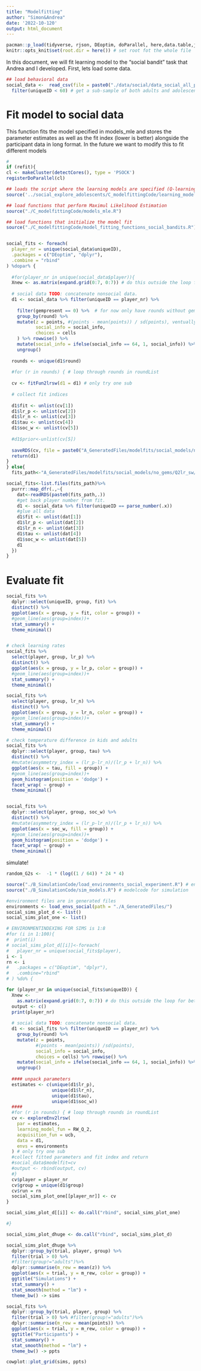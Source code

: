 ```yaml
---
title: "Modelfitting"
author: "Simon&Andrea"
date: '2022-10-120'
output: html_document
---
```


```r
pacman::p_load(tidyverse, rjson, DEoptim, doParallel, here,data.table,jsonlite,lme4)
knitr::opts_knit$set(root.dir = here()) # set root fot the whole file
```

In this document, we will fit learning model to the "social bandit" task that Andrea and I developed. 
First, lets load some data.

```r

## load behavioral data
social_data <-  read_csv(file = paste0("./data/social/data_social_all_participants.csv")) %>% 
  filter(uniqueID < 60) # get a sub-sample of both adults and adolescents 

```

# Fit model to social data
This function fits the model specified in models_mle and stores the parameter estimates as well as the fit index (lower is better)
alongside the participant data in long format. In the future we want to modify this to fit different models

```r
# 
if (refit){
cl <- makeCluster(detectCores(), type = 'PSOCK')
registerDoParallel(cl)

## loads the script where the learning models are specified (Q-learning, social Q-learning, UCB etc)
source('../social_explore_adolescents/C_modelfittingCode/learning_models.R')

## load functions that perform Maximul Likelihood Estimation
source("./C_modelfittingCode/models_mle.R")

## load functions that initialize the model fit
source("./C_modelfittingCode/model_fitting_functions_social_bandits.R")


social_fits <- foreach(
  player_nr = unique(social_data$uniqueID),
  .packages = c("DEoptim", "dplyr"),
  .combine = "rbind"
) %dopar% {
  
  #for(player_nr in unique(social_data$player)){
  Xnew <- as.matrix(expand.grid(0:7, 0:7)) # do this outside the loop for better speed
  
  # social data TODO: concatenate nonsocial data.
  d1 <- social_data %>% filter(uniqueID == player_nr) %>%
    
    filter(gempresent == 0) %>%  # for now only have rounds without gems 
    group_by(round) %>%
    mutate(z = points, #(points - mean(points)) / sd(points), ventually figure out what is the best outcome for this
           social_info = social_info,
           choices = cells
    ) %>% rowwise() %>%
    mutate(social_info = ifelse(social_info == 64, 1, social_info)) %>%
    ungroup()
  
  rounds <- unique(d1$round)
  
  #for (r in rounds) { # loop through rounds in roundList
  
  cv <- fitFun2lrsw(d1 = d1) # only try one sub
  
  # collect fit indices
  
  d1$fit <- unlist(cv[1])
  d1$lr_p <- unlist(cv[2])
  d1$lr_n <- unlist(cv[3])
  d1$tau <- unlist(cv[4])
  d1$soc_w <- unlist(cv[5])
  
  #d1$prior<-unlist(cv[5])
  
  saveRDS(cv, file = paste0("A_GeneratedFiles/modelfits/social_models/no_gems/Q2lr_sw/fit", player_nr, ".rds"))
  return(d1)
}
} else{
  fits_path<-"A_GeneratedFiles/modelfits/social_models/no_gems/Q2lr_sw/"

social_fits<-list.files(fits_path)%>%
  purrr::map_dfr(.,~{
    dat<-readRDS(paste0(fits_path,.))
    #get back player number from fit.
    d1 <- social_data %>% filter(uniqueID == parse_number(.x))
    #glue all data
    d1$fit <- unlist(dat[1])
    d1$lr_p <- unlist(dat[2])
    d1$lr_n <- unlist(dat[3])
    d1$tau <- unlist(dat[4])
    d1$soc_w <- unlist(dat[5])
    d1
  })
}
```

# Evaluate fit 


```r

social_fits %>%
  dplyr::select(uniqueID, group, fit) %>% 
  distinct() %>% 
  ggplot(aes(x = group, y = fit, color = group)) +
  #geom_line(aes(group=index))+
  stat_summary() +
  theme_minimal()


# check learning rates
social_fits %>%
  select(player, group, lr_p) %>% 
  distinct() %>% 
  ggplot(aes(x = group, y = lr_p, color = group)) +
  #geom_line(aes(group=index))+
  stat_summary() +
  theme_minimal()

social_fits %>%
  select(player, group, lr_n) %>% 
  distinct() %>% 
  ggplot(aes(x = group, y = lr_n, color = group)) +
  #geom_line(aes(group=index))+
  stat_summary() +
  theme_minimal()

# check temperature difference in kids and adults 
social_fits %>%
  dplyr::select(player, group, tau) %>%
  distinct() %>%
  #mutate(asymmetry_index = (lr_p-lr_n)/(lr_p + lr_n)) %>%
  ggplot(aes(x = tau, fill = group)) +
  #geom_line(aes(group=index))+
  geom_histogram(position = 'dodge') +
  facet_wrap( ~ group) +
  theme_minimal()


social_fits %>%
  dplyr::select(player, group, soc_w) %>%
  distinct() %>%
  #mutate(asymmetry_index = (lr_p-lr_n)/(lr_p + lr_n)) %>%
  ggplot(aes(x = soc_w, fill = group)) +
  #geom_line(aes(group=index))+
  geom_histogram(position = 'dodge') +
  facet_wrap( ~ group) +
  theme_minimal()

```


simulate!

```r

random_G2s <-  -1 * (log((1 / 64)) * 24 * 4)

source("./B_SimulationCode/load_environments_social_experiment.R") # environments
source("./B_SimulationCode/sim_models.R") # modelcode for simulation

#environment files are in generated files
environments <- load_envs_social(path = "./A_GeneratedFiles/")
social_sims_plot_d <- list()
social_sims_plot_one <- list()

# ENVIRONMENTINDEXING FOR SIMS is 1:8
#for (i in 1:100){
#  print(i)
# social_sims_plot_d[[i]]<-foreach(
#   player_nr = unique(social_fits$player),
i <- 1
rn <- i
#   .packages = c("DEoptim", "dplyr"),
#   .combine="rbind"
# ) %do% {

for (player_nr in unique(social_fits$uniqueID)) {
  Xnew <-
    as.matrix(expand.grid(0:7, 0:7)) # do this outside the loop for better speed
  output <- c()
  print(player_nr)
  
  # social data TODO: concatenate nonsocial data.
  d1 <- social_fits %>% filter(uniqueID == player_nr) %>%
    group_by(round) %>%
    mutate(z = points,
           #(points - mean(points)) /sd(points),
           social_info = social_info,
           choices = cells) %>% rowwise() %>%
    mutate(social_info = ifelse(social_info == 64, 1, social_info)) %>%
    ungroup()
  
  #### unpack parameters
  estimates <- c(unique(d1$lr_p),
                 unique(d1$lr_n),
                 unique(d1$tau),
                 unique(d1$soc_w))
  ####
  #for (r in rounds) { # loop through rounds in roundList
  cv <- exploreEnv2lrsw(
    par = estimates,
    learning_model_fun = RW_Q_2,
    acquisition_fun = ucb,
    data = d1,
    envs = environments
  ) # only try one sub
  #collect fitted parameters and fit index and return
  #social_data$modelfit=cv
  #output <- rbind(output, cv)
  #}
  cv$player = player_nr
  cv$group = unique(d1$group)
  cv$run = rn
  social_sims_plot_one[[player_nr]] <- cv
}

social_sims_plot_d[[i]] <- do.call("rbind", social_sims_plot_one)

#}

social_sims_plot_dhuge <- do.call("rbind", social_sims_plot_d)
```

```r

social_sims_plot_dhuge %>%
  dplyr::group_by(trial, player, group) %>%
  filter(trial > 0) %>%
  #filter(group!="adults")%>%
  dplyr::summarise(m_rew = mean(z)) %>%
  ggplot(aes(x = trial, y = m_rew, color = group)) +
  ggtitle("Simulations") +
  stat_summary() +
  stat_smooth(method = "lm") +
  theme_bw() -> sims

social_fits %>%
  dplyr::group_by(trial, player, group) %>%
  filter(trial > 0) %>% #filter(group!="adults")%>%
  dplyr::summarise(m_rew = mean(points)) %>%
  ggplot(aes(x = trial, y = m_rew, color = group)) +
  ggtitle("Participants") +
  stat_summary() +
  stat_smooth(method = "lm") +
  theme_bw() -> ppts

cowplot::plot_grid(sims, ppts)


```

